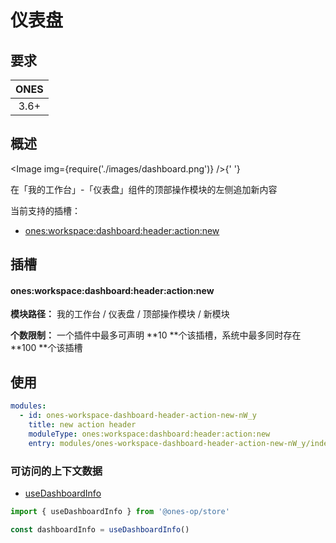 
# 仪表盘

## 要求

| **ONES** |
| :------: |
|   3.6+   |

## 概述

<Image img={require('./images/dashboard.png')} />{' '}

在「我的工作台」-「仪表盘」组件的顶部操作模块的左侧追加新内容

当前支持的插槽：

- [ones:workspace:dashboard:header:action:new](#onesworkspacedashboardheaderactionnew)

## 插槽

#### ones:workspace:dashboard:header:action:new

**模块路径：** 我的工作台 / 仪表盘 / 顶部操作模块 / 新模块

**个数限制：** 一个插件中最多可声明 **10 **个该插槽，系统中最多同时存在 **100 **个该插槽

## 使用

```yaml
modules:
  - id: ones-workspace-dashboard-header-action-new-nW_y
    title: new action header
    moduleType: ones:workspace:dashboard:header:action:new
    entry: modules/ones-workspace-dashboard-header-action-new-nW_y/index.html
```

### 可访问的上下文数据

- [useDashboardInfo](../../../../../reference/packages/store/store.md#useDashboardInfo)

```ts
import { useDashboardInfo } from '@ones-op/store'

const dashboardInfo = useDashboardInfo()
```
